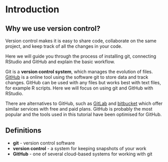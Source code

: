 
# Introduction

## Why we use version control?

Version control makes it is easy to share code, collaborate on the same project, and keep track of all the changes in your code.

Here we will guide you through the process of installing git, connecting RStudio and GitHub and explain the basic workflow.

Git is a **version control system**, which manages the evolution of files. [GitHub](github.com) is a online tool using the software git to store data and track changes. 
GitHub can be used with any files but works best with text files, for example R scripts. 
Here we will focus on using git and GitHub with RStudio.

There are alternatives to GitHub, such as [GitLab](https://about.gitlab.com/) and [bitbucket](https://bitbucket.org/) which offer similar services with free and paid plans.
GitHub is probably the most popular and the tools used in this tutorial have been optimised for GitHub. 


::: callout-note
## Definitions

- **git** - version control software
- **version control** - a system for keeping snapshots of your work
- **GitHub** - one of several cloud-based systems for working with git
:::
